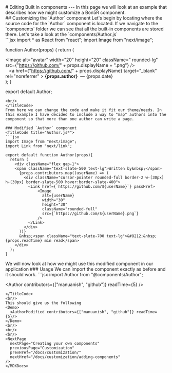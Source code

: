 
<PageTitle title="Editing Built in components" />

<Sidebar />
<MDXDocs>
  <DocsAd />
  # Editing Built in components
  <Contributors contributors={["manuanish"]} readTime={5} />
  ---
  In this page we will look at an example that describes how we might customize a Bon5R component.
  <br/>
  ## Customizing the `Author` component
  Let's begin by locating where the source code for the `Author` component is located. If we navigate to the `components`
  folder we can see that all the built-in components are stored there. Let's take a look at the `components/Author.js`
  <br/>
  <TitleCode title='Author.js'>
  ```jsx
  import * as React from "react";
  import Image from "next/image";

  function Author(props) {
    return (
      <div>
        <div className="flex text-[gray]">
          <div className="mt-[4px]">
            <Image
              alt="avatar"
              width="20"
              height="20"
              className=" rounded-lg"
              src={"https://github.com/" + props.displayName + ".png"}
            />
          </div>
          &#8198;&#8198;&#8198;
          <a
            href={"https://github.com/" + props.displayName}
            target="_blank"
            rel="noreferrer"
          >
            <strong>
              <span>{props.author}</span>
            </strong>
          </a>
          &#8198;&#8198;—&#8198;&#8198;<span>{props.date}</span>
        </div>
      </div>
    );
  }

  export default Author;
  ```
  <br/>
  </TitleCode>
  From here we can change the code and make it fit our theme/needs. In this example I have decided to include a way to "map" authors into the component so that more than one author can write a page.

  ### Modified `Author` component
  <TitleCode title="Author.js*">
  ```jsx
  import Image from "next/image";
  import Link from "next/link";

  export default function Author(props){
    return (
      <div className="flex gap-1">
      <span className="text-slate-500 text-lg">Written by&nbsp;</span>
        {props.contributors.map((userName) => (
          <div className="cursor-pointer rounded-full border-2 w-[30px] h-[30px] border-slate-500 hover:border-slate-400">
            <Link href={`https://github.com/${userName}`} passHref>
                <Image
                  alt={userName}
                  width="30"
                  height="30"
                  className="rounded-full"
                  src={`https://github.com/${userName}.png`}
                />
            </Link>
          </div>
        ))}
        &nbsp;<span className="text-slate-700 text-lg">&#8212;&nbsp; {props.readTime} min read</span>
      </div>
    );
  }
  ```
  </TitleCode>
  We will now look at how we might use this modified component in our application
  ### Usage
  We can import the component exactly as before and it should work.
  <TitleCode title="author-modified-demo.mdx">
  ```jsx
  import Author from "@components/Author";

  <Author contributors={["manuanish", "github"]} readTime={5} />
  ```
  </TitleCode>
  <br/>
  This should give us the following
  <Demo>
    <AuthorModified contributors={["manuanish", "github"]} readTime={5}/>
  </Demo>
  <br/>
  <br/>
  <br/>
  <NextPage
    nextPage="Creating your own components"
    previousPage="Customization"
    prevHref="/docs/customization/"
    nextHref="/docs/customization/adding-components"
  />
</MDXDocs>
